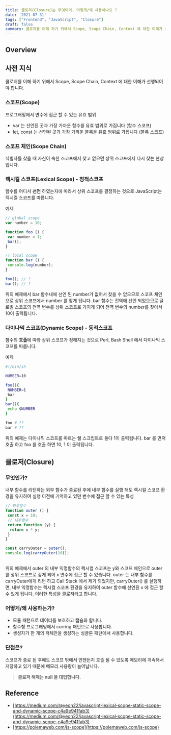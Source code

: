 ```yaml
---
title: 클로저(Closure)는 무엇이며, 어떻게/왜 사용하나요 ?
date: '2021-07-31'
tags: ["Frontend", "JavaScript", "Closure"]
draft: false
summary: 클로저를 이해 하기 위해서 Scope, Scope Chain, Context 에 대한 이해가 선행되어야 합니다.
---
```


## Overview

<TOCInline toc={props.toc} exclude="Overview" toHeading={2,3} />

## 사전 지식

클로저를 이해 하기 위해서 Scope, Scope Chain, Context 에 대한 이해가 선행되어야 합니다.

### 스코프(Scope)

프로그래밍에서 변수에 접근 할 수 있는 유효 범위

- var 는 선언된 곳과 가장 가까운 함수를 유효 범위로 가집니다 (함수 스코프)
- let, const 는 선언된 곳과 가장 가까운 블록을 유효 범위로 가집니다 (블록 스코프)

### 스코프 체인(Scope Chain)

식별자를 찾을 때 자신이 속한 스코프에서 찾고 없으면 상위 스코프에서 다시 찾는 현상 입니다.

### 렉시컬 스코프(Lexical Scope) - 정적스코프

함수를 어디서 **선언** 하였는지에 따라서 상위 스코프를 결정하는 것으로 JavaScript는 렉시컬 스코프를 따릅니다.

예제

```js
// global scope
var number = 10;

function foo () {
 var number = 1;
 bar();
}

// local scope
function bar () {
 console.log(number);
}

foo(); // ?
bar(); // ?
```

위의 예제에서 bar 함수내에 선언 된 number가 없어서 찾을 수 없으므로 스코프 체인으로 상위 스코프에서 number 를 찾게 됩니다. bar 함수는 전역에 선언 되었으므로 글로벌 스코프의 전역 변수를 상위 스코프로 가지게 되어 전역 변수의 number를 찾아서 10이 출력됩니다.

### 다이나믹 스코프(Dynamic Scope) - 동적스코프

함수의 **호출**에 따라 상위 스코프가 정해지는 것으로 Perl, Bash Shell 에서 다이나믹 스코프를 따릅니다.

예제

```bash
#!/bin/sh

NUMBER=10

foo(){
 NUMBER=1
 bar
}
bar(){
 echo $NUMBER
}

foo # ??
bar # ?? 
```

위의 예제는 다이나믹 스코프를 따르는 쉘 스크립트로 둘다 1이 출력됩니다. bar 를 먼저 호출 하고 foo 를 호출 하면 10, 1 이 출력됩니다.

## 클로저(Closure)

### 무엇인가?

내부 함수를 리턴하는 외부 함수가 종료된 후에 내부 함수를 실행 해도 렉시컬 스코프 환경을 유지하여 실행 이전에 기억하고 있던 변수에 접근 할 수 있는 특성

```js
// 외부함수
function outer () {
 const x = 10;
 // 내부함수
 return function (y) {
  return x * y;
 }
}

const carryOuter = outer();
console.log(carryOuter(10));
 
```

위의 예제에서 outer 의 내부 익명함수의 렉시컬 스코프는 y와 스코프 체인으로 outer 를 상위 스코프로 갖게 되어 x 변수에 접근 할 수 있습니다. outer 는 내부 함수를 carryOuter에게 리턴 하고 Call Stack 에서 제거 되었지만, carryOuter() 를 실행하면, 내부 익명함수는 렉시컬 스코프 환경을 유지하여 outer 함수에 선언된 x 에 접근 할 수 있게 됩니다. 이러한 특성을 클로저라고 합니다.

### 어떻게/왜 사용하는가?

- 모듈 패턴으로 데이터를 보호하고 캡슐화 합니다.
- 함수형 프로그래밍에서 curring 패턴으로 사용합니다.
- 생성자가 한 개의 객체만을 생성하는 싱글톤 패턴에서 사용합니다.

### 단점은?

스코프가 종료 된 후에도 스코프 밖에서 언젠든지 호출 될 수 있도록 메모리에 계속해서 저장하고 있기 때문에 메모리 사용량이 늘어납니다.

> **클로저 해제는 null 을 대입합니다.**

## Reference

- [https://medium.com/@yeon22/javascript-lexical-scope-static-scope-and-dynamic-scope-c4a9e941fab3](https://medium.com/@yeon22/javascript-lexical-scope-static-scope-and-dynamic-scope-c4a9e941fab3)
- [https://poiemaweb.com/js-scope](https://poiemaweb.com/js-scope)
